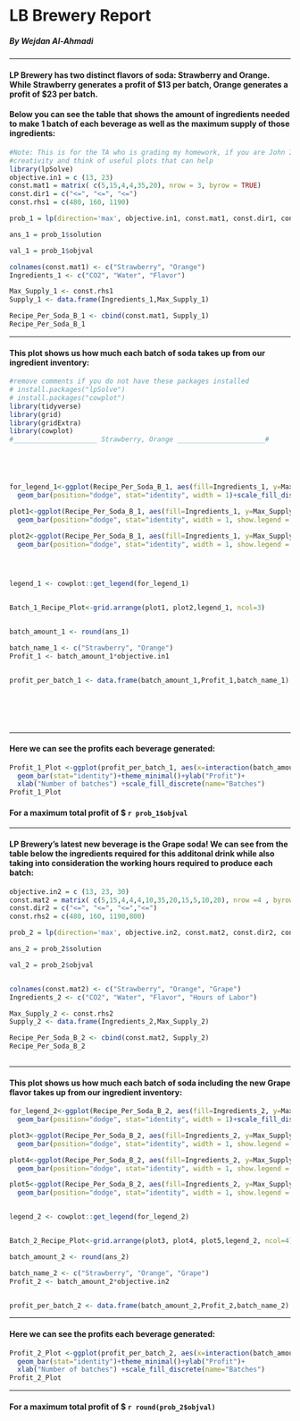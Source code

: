 # LB Brewery Report
##### By Wejdan Al-Ahmadi

***


#### LP Brewery has two distinct flavors of soda: Strawberry and Orange. While Strawberry generates a profit of $13 per batch, Orange generates a profit of $23 per batch. 

#### Below you can see the table that shows the amount of ingredients needed to make 1 batch of each beverage as well as the maximum supply of those ingredients: 
```r
#Note: This is for the TA who is grading my homework, if you are John I would just like to say that the talk we had today really inspired me to push my 
#creativity and think of useful plots that can help 
library(lpSolve)
objective.in1 = c (13, 23)
const.mat1 = matrix( c(5,15,4,4,35,20), nrow = 3, byrow = TRUE)
const.dir1 = c("<=", "<=", "<=")
const.rhs1 = c(480, 160, 1190)

prob_1 = lp(direction='max', objective.in1, const.mat1, const.dir1, const.rhs1)

ans_1 = prob_1$solution

val_1 = prob_1$objval

colnames(const.mat1) <- c("Strawberry", "Orange")
Ingredients_1 <- c("CO2", "Water", "Flavor")

Max_Supply_1 <- const.rhs1
Supply_1 <- data.frame(Ingredients_1,Max_Supply_1)

Recipe_Per_Soda_B_1 <- cbind(const.mat1, Supply_1)
Recipe_Per_Soda_B_1

```

***

#### This plot shows us how much each batch of soda takes up from our ingredient inventory: 
```r
#remove comments if you do not have these packages installed
# install.packages("lpSolve")
# install.packages("cowplot")
library(tidyverse)
library(grid)
library(gridExtra)
library(cowplot)
#_____________________ Strawberry, Orange ______________________#





for_legend_1<-ggplot(Recipe_Per_Soda_B_1, aes(fill=Ingredients_1, y=Max_Supply_1,x=interaction(Strawberry))) + 
  geom_bar(position="dodge", stat="identity", width = 1)+scale_fill_discrete(name="Ingredients")

plot1<-ggplot(Recipe_Per_Soda_B_1, aes(fill=Ingredients_1, y=Max_Supply_1,x=interaction(Strawberry))) + 
  geom_bar(position="dodge", stat="identity", width = 1, show.legend = FALSE)+ylab("Supply")+xlab("Strawberry")

plot2<-ggplot(Recipe_Per_Soda_B_1, aes(fill=Ingredients_1, y=Max_Supply_1,x=interaction(Orange))) + 
  geom_bar(position="dodge", stat="identity", width = 1, show.legend = FALSE)+ylab("Supply")+xlab("Orange")




legend_1 <- cowplot::get_legend(for_legend_1)


Batch_1_Recipe_Plot<-grid.arrange(plot1, plot2,legend_1, ncol=3)


batch_amount_1 <- round(ans_1)

batch_name_1 <- c("Strawberry", "Orange")
Profit_1 <- batch_amount_1*objective.in1


profit_per_batch_1 <- data.frame(batch_amount_1,Profit_1,batch_name_1)




                
```

***

#### Here we can see the profits each beverage generated: 
```r
Profit_1_Plot <-ggplot(profit_per_batch_1, aes(x=interaction(batch_amount_1), y=Profit_1, fill=batch_name_1)) +
  geom_bar(stat="identity")+theme_minimal()+ylab("Profit")+ 
  xlab("Number of batches") +scale_fill_discrete(name="Batches")
Profit_1_Plot 
```

#### For a maximum total profit of $ `r prob_1$objval`


***

#### LP Brewery's latest new beverage is the Grape soda! We can see from the table below the ingredients required for this additonal drink while also taking into consideration the working hours required to produce each batch: 

```r
objective.in2 = c (13, 23, 30)
const.mat2 = matrix( c(5,15,4,4,4,10,35,20,15,5,10,20), nrow =4 , byrow = TRUE)
const.dir2 = c("<=", "<=", "<=","<=")
const.rhs2 = c(480, 160, 1190,800)

prob_2 = lp(direction='max', objective.in2, const.mat2, const.dir2, const.rhs2)

ans_2 = prob_2$solution

val_2 = prob_2$objval


colnames(const.mat2) <- c("Strawberry", "Orange", "Grape")
Ingredients_2 <- c("CO2", "Water", "Flavor", "Hours of Labor")

Max_Supply_2 <- const.rhs2
Supply_2 <- data.frame(Ingredients_2,Max_Supply_2)

Recipe_Per_Soda_B_2 <- cbind(const.mat2, Supply_2)
Recipe_Per_Soda_B_2



```


***


#### This plot shows us how much each batch of soda including the new Grape flavor takes up from our ingredient inventory: 

```r
for_legend_2<-ggplot(Recipe_Per_Soda_B_2, aes(fill=Ingredients_2, y=Max_Supply_2,x=interaction(Strawberry))) + 
  geom_bar(position="dodge", stat="identity", width = 1)+scale_fill_discrete(name="Ingredients")

plot3<-ggplot(Recipe_Per_Soda_B_2, aes(fill=Ingredients_2, y=Max_Supply_2,x=interaction(Strawberry))) + 
  geom_bar(position="dodge", stat="identity", width = 1, show.legend = FALSE)+ylab("Supply")+xlab("Strawberry")

plot4<-ggplot(Recipe_Per_Soda_B_2, aes(fill=Ingredients_2, y=Max_Supply_2,x=interaction(Orange))) + 
  geom_bar(position="dodge", stat="identity", width = 1, show.legend = FALSE)+ylab("Supply")+xlab("Orange")

plot5<-ggplot(Recipe_Per_Soda_B_2, aes(fill=Ingredients_2, y=Max_Supply_2,x=interaction(Grape))) + 
  geom_bar(position="dodge", stat="identity", width = 1, show.legend = FALSE)+ylab("Supply")+xlab("Grape")


legend_2 <- cowplot::get_legend(for_legend_2)


Batch_2_Recipe_Plot<-grid.arrange(plot3, plot4, plot5,legend_2, ncol=4)

batch_amount_2 <- round(ans_2)

batch_name_2 <- c("Strawberry", "Orange", "Grape")
Profit_2 <- batch_amount_2*objective.in2


profit_per_batch_2 <- data.frame(batch_amount_2,Profit_2,batch_name_2)


```

***


#### Here we can see the profits each beverage generated: 
```r
Profit_2_Plot <-ggplot(profit_per_batch_2, aes(x=interaction(batch_amount_2), y=Profit_2, fill=batch_name_2)) +
  geom_bar(stat="identity")+theme_minimal()+ylab("Profit")+ 
  xlab("Number of batches") +scale_fill_discrete(name="Batches")
Profit_2_Plot
```


***


#### For a maximum total profit of $ `r round(prob_2$objval)`